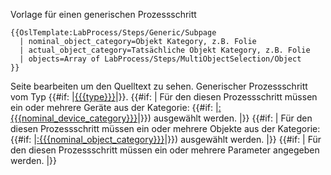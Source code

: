 <noinclude>
{{OslTemplate:LabProcess/Step/Subpage/Template
  |form=Form:{{BASEPAGENAME}}
  |template=OslTemplate:{{BASEPAGENAME}}
  |status=Complete
  |version=4.0
}}


Vorlage für einen generischen Prozessschritt

<pre>
{{OslTemplate:LabProcess/Steps/Generic/Subpage
  | nominal_object_category=Objekt Kategory, z.B. Folie
  | actual_object_category=Tatsächliche Objekt Kategory, z.B. Folie
  | objects=Array of LabProcess/Steps/MultiObjectSelection/Object
}}

</pre>
Seite bearbeiten um den Quelltext zu sehen.
</noinclude>
<includeonly>
<!-- BESCHREIBUNG (Dubliziert in Unterseitenvorlage) -->
Generischer Prozessschritt vom Typ {{#if: {{{type|}}}|[[{{{type}}}]]|{{OslTemplate:Message/NotDefined}}}}. {{{description|}}}
{{#if: {{{nominal_device_category|}}} {{{nominal_device_type|}}} {{{nominal_device_instance|}}}  
| Für den diesen Prozessschritt müssen ein oder mehrere Geräte aus der Kategorie: {{#if: {{{nominal_device_category|}}}|[[:{{{nominal_device_category}}}]]|{{OslTemplate:Message/NotDefined}}}}) ausgewählt werden. |}}
{{#if: {{{nominal_object_category|}}} {{{nominal_object_type|}}} {{{nominal_object_instance|}}}  
| Für den diesen Prozessschritt müssen ein oder mehrere Objekte aus der Kategorie: {{#if: {{{nominal_object_category|}}}|[[:{{{nominal_object_category}}}]]|{{OslTemplate:Message/NotDefined}}}}) ausgewählt werden. |}}
{{#if: {{{quantitatives|}}}
| Für den diesen Prozessschritt müssen ein oder mehrere Parameter angegeben werden. |}}

{{{tools|}}}{{{objects|}}}{{{quantitatives|}}}{{{files|}}}

<!--
-->{{OslTemplate:LabProcess/Step/Footer
|specific_template=OslTemplate:LabProcess/Steps/Generic/Subpage
}}
</includeonly>